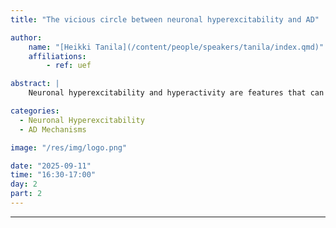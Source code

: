 ```yaml
---
title: "The vicious circle between neuronal hyperexcitability and AD"

author:
    name: "[Heikki Tanila](/content/people/speakers/tanila/index.qmd)"
    affiliations:
        - ref: uef

abstract: | 
    Neuronal hyperexcitability and hyperactivity are features that can be considered part of Alzheimer’s disease (AD) pathophysiology. There is a bidirectional mutual relationship between neuronal hyperexcitability and amyloid pathology, such that increased local amyloid-beta concentration increases neuronal excitability while neuronal hyperactivity promotes amyloid-beta accumulation and transsynaptic spread in the brain. Subclinical epileptiform activity is associated with faster cognitive decline in patients at an early-stage AD. Intracranial recordings both in few AD patients and transgenic mouse models localize the subclinical epileptiform activity to the medial temporal lobe/hippocampus.

categories:
  - Neuronal Hyperexcitability
  - AD Mechanisms

image: "/res/img/logo.png"

date: "2025-09-11"
time: "16:30-17:00"
day: 2
part: 2
---
```


***

<!-- <object data="/res/quarto.pdf" type="application/pdf" width="100%" height="600">
</object>  -->